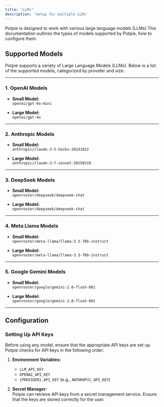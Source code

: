 ```yaml
---
title: "LLMs"
description: 'Setup for multiple LLMs'
---
```



Potpie is designed to work with various large language models (LLMs).This documentation outlines the types of models supported by Potpie, how to configure them.

## Supported Models

Potpie supports a variety of Large Language Models (LLMs). Below is a list of the supported models, categorized by provider and size:

---

### 1. **OpenAI Models**

- **Small Model:**  
  `openai/gpt-4o-mini`
  
- **Large Model:**  
  `openai/gpt-4o`

---

### 2. **Anthropic Models**

- **Small Model:**  
  `anthropic/claude-3-5-haiku-20241022`
  
- **Large Model:**  
  `anthropic/claude-3-7-sonnet-20250219`

---

### 3. **DeepSeek Models**

- **Small Model:**  
  `openrouter/deepseek/deepseek-chat`
  
- **Large Model:**  
  `openrouter/deepseek/deepseek-chat`

---

### 4. **Meta Llama Models**

- **Small Model:**  
  `openrouter/meta-llama/llama-3.3-70b-instruct`
  
- **Large Model:**  
  `openrouter/meta-llama/llama-3.3-70b-instruct`

---

### 5. **Google Gemini Models**

- **Small Model:**  
  `openrouter/google/gemini-2.0-flash-001`
  
- **Large Model:**  
  `openrouter/google/gemini-2.0-flash-001`

---

## Configuration

### Setting Up API Keys

Before using any model, ensure that the appropriate API keys are set up. Potpie checks for API keys in the following order:

1. **Environment Variables:**
   - `LLM_API_KEY`
   - `OPENAI_API_KEY`
   - `{PROVIDER}_API_KEY` (e.g., `ANTHROPIC_API_KEY`)

2. **Secret Manager:**  
   Potpie can retrieve API keys from a secret management service. Ensure that the keys are stored correctly for the user.
